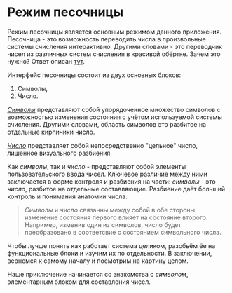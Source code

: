 
# Режим песочницы

Режим песочницы является основным режимом данного приложения. Песочница - это возможность переводить числа в произвольные системы счисления интерактивно. Другими словами - это переводчик чисел из различных систем счисления в красивой обёртке. Зачем это нужно? Ответ описан [тут](/about).

Интерфейс песочницы состоит из двух основных блоков:

1. Символы,
2. Число.

[_Символы_](/tutorial/ru/sandbox/symbols) представляют собой упорядоченное множество символов с возможностью изменения состояния с учётом используемой системы счисления. Другими словами, область символов это разбитое на отдельные кирпичики число.

[_Число_](/tutorial/ru/sandbox/number) представляет собой непосредственно "цельное" число, лишенное визуального разбиения.

Как _символы_, так и _число_ - представляют собой элементы пользовательского ввода чисел. Ключевое различие между ними заключается в форме контроля и разбиения на части: _символы_ - это _число_, разбитое на отдельные составляющие. Разбиение даёт больший контроль и понимания анатомии числа.

> _Символы_ и _число_ связанны между собой в обе стороны: изменение состояния первого влияет на состояние второго. Например, изменив один из символов, число будет преобразовано в соответсвие с состоянием символьного числа.

Чтобы лучше понять как работает система целиком, разобьём ёе на функциональные блоки и изучим их по отдельности. В заключении, вернемся к самому началу и посмотрим на картину целом.

Наше приключение начинается со знакомства с _символом_, элементарным блоком для составления чисел.

<div style={{ padding: "1em 0", placeSelf: "center" }}>
  <ButtonLink
    title="Символ"
    href="/tutorial/[...route]"
    as="/tutorial/ru/sandbox/about"
  />
</div>